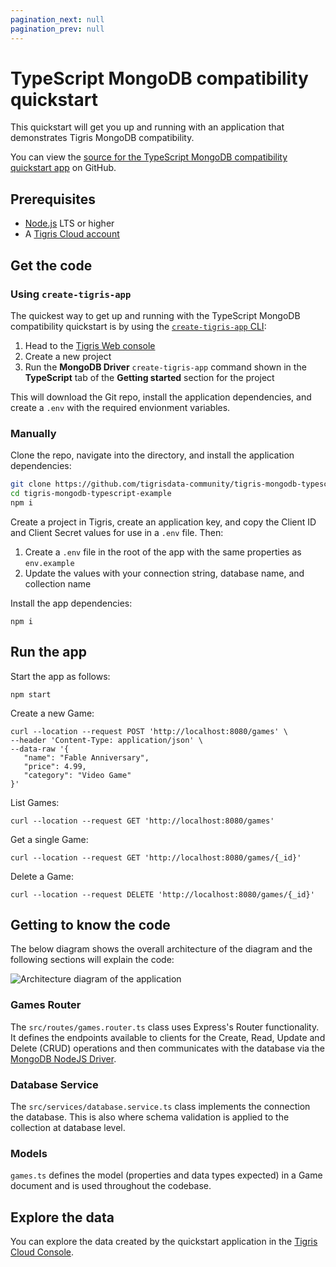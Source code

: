 ```yaml
---
pagination_next: null
pagination_prev: null
---
```



# TypeScript MongoDB compatibility quickstart

This quickstart will get you up and running with an application that
demonstrates Tigris MongoDB compatibility.

You can view the
[source for the TypeScript MongoDB compatibility quickstart app](https://github.com/tigrisdata-community/tigris-mongodb-typescript-example)
on GitHub.

## Prerequisites

- [Node.js](https://nodejs.org/en/download/) LTS or higher
- A [Tigris Cloud account](https://console.preview.tigrisdata.cloud/signup)

## Get the code

### Using `create-tigris-app`

The quickest way to get up and running with the TypeScript MongoDB compatibility
quickstart is by using the
[`create-tigris-app` CLI](/docs/sdkstools/create-tigris-app/):

1. Head to the <a href={tigrisConfig.consoleUrl}>Tigris Web console</a>
2. Create a new project
3. Run the **MongoDB Driver** `create-tigris-app` command shown in the
   **TypeScript** tab of the **Getting started** section for the project

This will download the Git repo, install the application dependencies, and
create a `.env` with the required envionment variables.

### Manually

Clone the repo, navigate into the directory, and install the application
dependencies:

```sh
git clone https://github.com/tigrisdata-community/tigris-mongodb-typescript-example.git
cd tigris-mongodb-typescript-example
npm i
```

Create a project in Tigris, create an application key, and copy the Client ID
and Client Secret values for use in a `.env` file. Then:

1. Create a `.env` file in the root of the app with the same properties as
   `env.example`
2. Update the values with your connection string, database name, and collection
   name

Install the app dependencies:

```shell
npm i
```

## Run the app

Start the app as follows:

```shell
npm start
```

Create a new Game:

```shell
curl --location --request POST 'http://localhost:8080/games' \
--header 'Content-Type: application/json' \
--data-raw '{
   "name": "Fable Anniversary",
   "price": 4.99,
   "category": "Video Game"
}'
```

List Games:

```shell
curl --location --request GET 'http://localhost:8080/games'
```

Get a single Game:

```shell
curl --location --request GET 'http://localhost:8080/games/{_id}'
```

Delete a Game:

```shell
curl --location --request DELETE 'http://localhost:8080/games/{_id}'
```

## Getting to know the code

The below diagram shows the overall architecture of the diagram and the
following sections will explain the code:

![Architecture diagram of the application](./diagram.png)

### Games Router

The `src/routes/games.router.ts` class uses Express's Router functionality. It
defines the endpoints available to clients for the Create, Read, Update and
Delete (CRUD) operations and then communicates with the database via the
[MongoDB NodeJS Driver](https://github.com/mongodb/node-mongodb-native).

### Database Service

The `src/services/database.service.ts` class implements the connection the
database. This is also where schema validation is applied to the collection at
database level.

### Models

`games.ts` defines the model (properties and data types expected) in a Game
document and is used throughout the codebase.

## Explore the data

You can explore the data created by the quickstart application in
the <a href={tigrisConfig.consoleUrl}>Tigris Cloud Console</a>.
